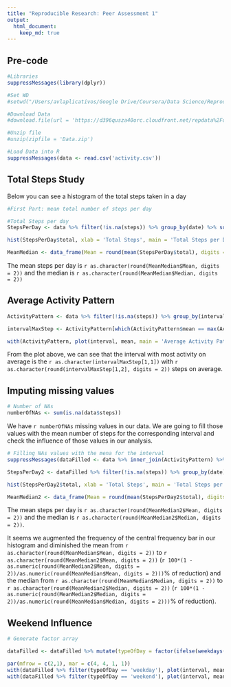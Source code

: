```yaml
---
title: "Reproducible Research: Peer Assessment 1"
output: 
  html_document:
    keep_md: true
---
```


## Pre-code
```r
#Libraries
suppressMessages(library(dplyr))

#Set WD
#setwd("/Users/avlaplicativos/Google Drive/Coursera/Data Science/Reproducible Research/Week2/RepData_PeerAssessment1")

#Download Data
#download.file(url = 'https://d396qusza40orc.cloudfront.net/repdata%2Fdata%2Factivity.zip', destfile = 'Data.zip', method = 'curl')

#Unzip file
#unzip(zipfile = 'Data.zip')

#Load Data into R
suppressMessages(data <- read.csv('activity.csv'))

```

## Total Steps Study

Below you can see a histogram of the total steps taken in a day

```r

#First Part: mean total number of steps per day

#Total Steps per day
StepsPerDay <- data %>% filter(!is.na(steps)) %>% group_by(date) %>% summarise(total = sum(steps)) %>% ungroup

hist(StepsPerDay$total, xlab = 'Total Steps', main = 'Total Steps per Day')

MeanMedian <- data_frame(Mean = round(mean(StepsPerDay$total), digits = 2), Median = round(median(StepsPerDay$total), digits = 2))
```

The mean steps per day is `r as.character(round(MeanMedian$Mean, digits = 2))` and the median is `r as.character(round(MeanMedian$Median, digits = 2))`

## Average Activity Pattern

```r

ActivityPattern <- data %>% filter(!is.na(steps)) %>% group_by(interval) %>% summarise(mean = mean(steps))

intervalMaxStep <- ActivityPattern[which(ActivityPattern$mean == max(ActivityPattern$mean)),]

with(ActivityPattern, plot(interval, mean, main = 'Average Activity Pattern', xlab = 'Interval', ylab = 'Average Number of Steps', type = 'l'))

```

From the plot above, we can see that the interval with most activity on average is the `r as.character(intervalMaxStep[1,1])` with `r as.character(round(intervalMaxStep[1,2], digits = 2))` steps on average.

## Imputing missing values

```r

# Number of NAs
numberOfNAs <- sum(is.na(data$steps))

```

We have `r numberOfNAs` missing values in our data. We are going to fill those values with the mean number of steps for the corresponding interval and check the influence of those values in our analysis.

```r

# Filling NAs values with the mena for the interval
suppressMessages(dataFilled <- data %>% inner_join(ActivityPattern) %>% mutate(steps = ifelse(is.na(steps), round(mean, digits = 0), steps)) %>% select(-mean))

StepsPerDay2 <- dataFilled %>% filter(!is.na(steps)) %>% group_by(date) %>% summarise(total = sum(steps)) %>% ungroup

hist(StepsPerDay2$total, xlab = 'Total Steps', main = 'Total Steps per Day')

MeanMedian2 <- data_frame(Mean = round(mean(StepsPerDay2$total), digits = 2), Median = round(median(StepsPerDay2$total), digits = 2))
```

The mean steps per day is `r as.character(round(MeanMedian2$Mean, digits = 2))` and the median is `r as.character(round(MeanMedian2$Median, digits = 2))`.

It seems we augmented the frequency of the central frequency bar in our histogram and diminished the mean from `r as.character(round(MeanMedian$Mean, digits = 2))` to `r as.character(round(MeanMedian2$Mean, digits = 2))` (`r 100*(1 - as.numeric(round(MeanMedian2$Mean, digits = 2))/as.numeric(round(MeanMedian$Mean, digits = 2)))`% of reduction) and the median from `r as.character(round(MeanMedian$Median, digits = 2))` to `r as.character(round(MeanMedian2$Median, digits = 2))` (`r 100*(1 - as.numeric(round(MeanMedian2$Median, digits = 2))/as.numeric(round(MeanMedian$Median, digits = 2)))`% of reduction).

## Weekend Influence

```r

# Generate factor array

dataFilled <- dataFilled %>% mutate(typeOfDay = factor(ifelse(weekdays(as.Date(date)) %in% c('Domingo', 'Sábado'), 'weekend', 'weekday'))) %>% group_by(typeOfDay, interval) %>% summarise(mean = mean(steps)) %>% ungroup

par(mfrow = c(2,1), mar = c(4, 4, 1, 1))
with(dataFilled %>% filter(typeOfDay == 'weekday'), plot(interval, mean, main = 'Weekday Activity Pattern', xlab = 'Interval', ylab = 'Avg. Number of Steps', type = 'l'))
with(dataFilled %>% filter(typeOfDay == 'weekend'), plot(interval, mean, main = 'Weekend Activity Pattern', xlab = 'Interval', ylab = 'Avg. Number of Steps', type = 'l'))
```

